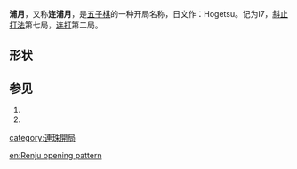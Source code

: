 '''浦月'''，又称'''连浦月'''，是[[五子棋|五子棋]]的一种开局名称，日文作：Hogetsu。记为I7，[[斜止打法|斜止打法]]第七局，[[连打|连打]]第二局。

==形状==

{{Goban 5x5|=   |  |  |  |  |  |  |  |  |  w2|  |  |  |  b1|  |  |  |  |  |  b3|  |  |  |  |  |  |24|u=u|d=d|l=l|r=r}}
==参见==

#{{cite web | url=http://www.ljrenju.cn/croom/index.htm#Openning | title=开局精解 | accessdate=2012-07-12 | archive-url=https://web.archive.org/web/20121016194821/http://www.ljrenju.cn/croom/index.htm#Openning | archive-date=2012-10-16 | dead-url=yes }}
#{{cite web | url=http://bbs.pc186.com/thread-27255-1-1.html | title=五子棋开局棋谱 | accessdate=2012-07-12 | archive-date=2012-10-16 | archive-url=https://web.archive.org/web/20121016214516/http://bbs.pc186.com/thread-27255-1-1.html | dead-url=no }}

{{五子棋开局}}
{{棋类小作品}}

[[category:連珠開局|category:連珠開局]]

[[en:Renju_opening_pattern|en:Renju opening pattern]]